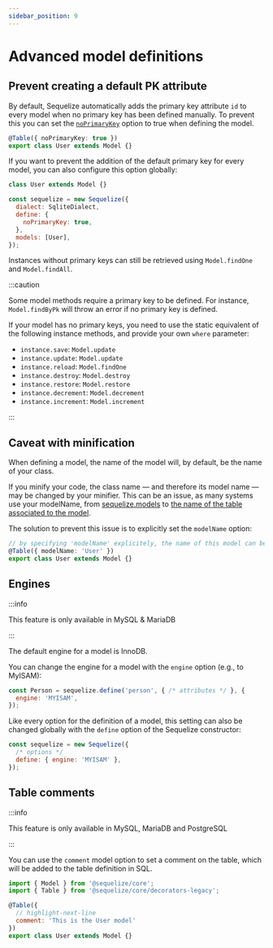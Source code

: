 ```yaml
---
sidebar_position: 9
---
```


# Advanced model definitions

## Prevent creating a default PK attribute

By default, Sequelize automatically adds the primary key attribute `id` to every model when no primary key has been defined manually.
To prevent this you can set the [`noPrimaryKey`](pathname:///api/v7/interfaces/_sequelize_core.index.ModelOptions.html#noPrimaryKey) option to true when defining the model.

```typescript
@Table({ noPrimaryKey: true })
export class User extends Model {}
```

If you want to prevent the addition of the default primary key for every model, you can also configure this option globally:

```js
class User extends Model {}

const sequelize = new Sequelize({
  dialect: SqliteDialect,
  define: {
    noPrimaryKey: true,
  },
  models: [User],
});
```

Instances without primary keys can still be retrieved using `Model.findOne` and `Model.findAll`.

:::caution

Some model methods require a primary key to be defined. For instance, `Model.findByPk` will throw an error if no primary key is defined.

If your model has no primary keys, you need to use the static equivalent of the following instance methods, and provide your own `where` parameter:

- `instance.save`: `Model.update`
- `instance.update`: `Model.update`
- `instance.reload`: `Model.findOne`
- `instance.destroy`: `Model.destroy`
- `instance.restore`: `Model.restore`
- `instance.decrement`: `Model.decrement`
- `instance.increment`: `Model.increment`

:::

## Caveat with minification

When defining a model, the name of the model will, by default, be the name of your class.

If you minify your code, the class name — and therefore its model name — may be changed by your minifier.
This can be an issue, as many systems use your modelName, from [sequelize.models](pathname:///api/v7/classes/_sequelize_core.index.Sequelize.html#models)
to [the name of the table associated to the model](./naming-strategies.mdx).

The solution to prevent this issue is to explicitly set the `modelName` option:

```typescript
// by specifying 'modelName' explicitely, the name of this model can be safely minified.
@Table({ modelName: 'User' })
export class User extends Model {}
```

## Engines

:::info

This feature is only available in MySQL & MariaDB

:::

The default engine for a model is InnoDB.

You can change the engine for a model with the `engine` option (e.g., to MyISAM):

```js
const Person = sequelize.define('person', { /* attributes */ }, {
  engine: 'MYISAM',
});
```

Like every option for the definition of a model, this setting can also be changed globally with the `define` option of the Sequelize constructor:

```js
const sequelize = new Sequelize({
  /* options */
  define: { engine: 'MYISAM' },
});
```

## Table comments

:::info

This feature is only available in MySQL, MariaDB and PostgreSQL

:::


You can use the `comment` model option to set a comment on the table, which will be added to the table definition in SQL.

```js
import { Model } from '@sequelize/core';
import { Table } from '@sequelize/core/decorators-legacy';

@Table({
  // highlight-next-line
  comment: 'This is the User model'
})
export class User extends Model {}
```
